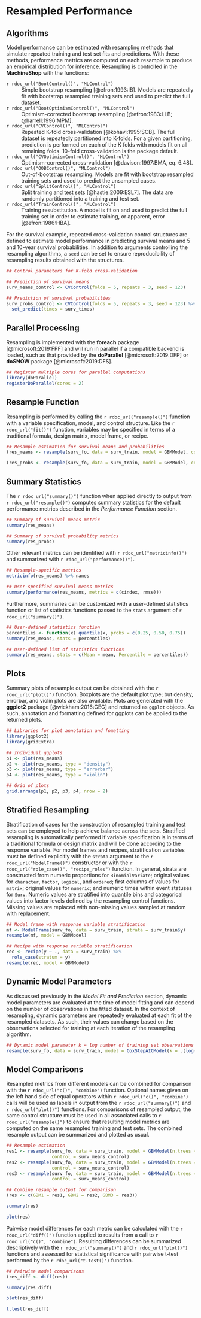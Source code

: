 # Resampled Performance


## Algorithms

Model performance can be estimated with resampling methods that simulate repeated training and test set fits and predictions.  With these methods, performance metrics are computed on each resample to produce an empirical distribution for inference.  Resampling is controlled in the **MachineShop** with the functions:

`r rdoc_url("BootControl()", "MLControl")`
  : Simple bootstrap resampling [@efron:1993:IB].  Models are repeatedly fit with bootstrap resampled training sets and used to predict the full dataset.

`r rdoc_url("BootOptimismControl()", "MLControl")`
  : Optimism-corrected bootstrap resampling [@efron:1983:LLB; @harrell:1996:MPM].

`r rdoc_url("CVControl()", "MLControl")`
  : Repeated K-fold cross-validation [@kohavi:1995:SCB].  The full dataset is repeatedly partitioned into K-folds.  For a given partitioning, prediction is performed on each of the K folds with models fit on all remaining folds.  10-fold cross-validation is the package default.

`r rdoc_url("CVOptimismControl()", "MLControl")`
  :  Optimism-corrected cross-validation [@davison:1997:BMA, eq. 6.48].

`r rdoc_url("OOBControl()", "MLControl")`
  : Out-of-bootstrap resampling.  Models are fit with bootstrap resampled training sets and used to predict the unsampled cases.
  
`r rdoc_url("SplitControl()", "MLControl")`
  : Split training and test sets [@hastie:2009:ESL7].  The data are randomly partitioned into a training and test set.
  
`r rdoc_url("TrainControl()", "MLControl")`
  : Training resubstitution.  A model is fit on and used to predict the full training set in order to estimate training, or apparent, error [@efron:1986:HBA].
  
For the survival example, repeated cross-validation control structures are defined to estimate model performance in predicting survival means and 5 and 10-year survival probabilities.  In addition to arguments controlling the resampling algorithms, a `seed` can be set to ensure reproducibility of resampling results obtained with the structures.

```r
## Control parameters for K-fold cross-validation

## Prediction of survival means
surv_means_control <- CVControl(folds = 5, repeats = 3, seed = 123)

## Prediction of survival probabilities
surv_probs_control <- CVControl(folds = 5, repeats = 3, seed = 123) %>%
  set_predict(times = surv_times)
```


## Parallel Processing

Resampling is implemented with the **foreach** package [@microsoft:2019:FPF] and will run in parallel if a compatible backend is loaded, such as that provided by the **doParallel** [@microsoft:2019:DFP] or **doSNOW** package [@microsoft:2019:DFS].

```r
## Register multiple cores for parallel computations
library(doParallel)
registerDoParallel(cores = 2)
```


## Resample Function

Resampling is performed by calling the `r rdoc_url("resample()")` function with a variable specification, model, and control structure.  Like the `r rdoc_url("fit()")` function, variables may be specified in terms of a traditional formula, design matrix, model frame, or recipe.

```r
## Resample estimation for survival means and probabilities
(res_means <- resample(surv_fo, data = surv_train, model = GBMModel, control = surv_means_control))

(res_probs <- resample(surv_fo, data = surv_train, model = GBMModel, control = surv_probs_control))
```


## Summary Statistics

The `r rdoc_url("summary()")` function when applied directly to output from `r rdoc_url("resample()")` computes summary statistics for the default performance metrics described in the *Performance Function* section.

```r
## Summary of survival means metric
summary(res_means)

## Summary of survival probability metrics
summary(res_probs)
```

Other relevant metrics can be identified with `r rdoc_url("metricinfo()")` and summarized with `r rdoc_url("performance()")`.

```r
## Resample-specific metrics
metricinfo(res_means) %>% names

## User-specified survival means metrics
summary(performance(res_means, metrics = c(cindex, rmse)))
```

Furthermore, summaries can be customized with a user-defined statistics function or list of statistics functions passed to the `stats` argument of `r rdoc_url("summary()")`.

```r
## User-defined statistics function
percentiles <- function(x) quantile(x, probs = c(0.25, 0.50, 0.75))
summary(res_means, stats = percentiles)

## User-defined list of statistics functions
summary(res_means, stats = c(Mean = mean, Percentile = percentiles))
```


## Plots

Summary plots of resample output can be obtained with the `r rdoc_url("plot()")` function.  Boxplots are the default plot type; but density, errorbar, and violin plots are also available.  Plots are generated with the **ggplot2** package [@wickham:2016:GEG] and returned as `ggplot` objects.  As such, annotation and formatting defined for ggplots can be applied to the returned plots.

```r
## Libraries for plot annotation and fomatting
library(ggplot2)
library(gridExtra)

## Individual ggplots
p1 <- plot(res_means)
p2 <- plot(res_means, type = "density")
p3 <- plot(res_means, type = "errorbar")
p4 <- plot(res_means, type = "violin")

## Grid of plots
grid.arrange(p1, p2, p3, p4, nrow = 2)
```


## Stratified Resampling

Stratification of cases for the construction of resampled training and test sets can be employed to help achieve balance across the sets.  Stratified resampling is automatically performed if variable specification is in terms of a traditional formula or design matrix and will be done according to the response variable.  For model frames and recipes, stratification variables must be defined explicitly with the `strata` argument to the `r rdoc_url("ModelFrame()")` constructor or with the `r rdoc_url("role_case()", "recipe_roles")` function.   In general, strata are constructed from numeric proportions for `BinomialVariate`; original values for `character`, `factor`, `logical`, and `ordered`; first columns of values for `matrix`; original values for `numeric`; and numeric times within event statuses for `Surv`.  Numeric values are stratified into quantile bins and categorical values into factor levels defined by the resampling control functions.  Missing values are replaced with non-missing values sampled at random with replacement.

```r
## Model frame with response variable stratification
mf <- ModelFrame(surv_fo, data = surv_train, strata = surv_train$y)
resample(mf, model = GBMModel)

## Recipe with response variable stratification
rec <- recipe(y ~ ., data = surv_train) %>%
  role_case(stratum = y)
resample(rec, model = GBMModel)
```


## Dynamic Model Parameters

As discussed previously in the *Model Fit and Prediction* section, dynamic model parameters are evaluated at the time of model fitting and can depend on the number of observations in the fitted dataset.  In the context of resampling, dynamic parameters are repeatedly evaluated at each fit of the resampled datasets.  As such, their values can change based on the observations selected for training at each iteration of the resampling algorithm.

```r
## Dynamic model parameter k = log number of training set observations
resample(surv_fo, data = surv_train, model = CoxStepAICModel(k = .(log(nobs))))
```


## Model Comparisons

Resampled metrics from different models can be combined for comparison with the `r rdoc_url("c()", "combine")` function.  Optional names given on the left hand side of equal operators within `r rdoc_url("c()", "combine")` calls will be used as labels in output from the `r rdoc_url("summary()")` and `r rdoc_url("plot()")` functions.  For comparisons of resampled output, the same control structure must be used in all associated calls to `r rdoc_url("resample()")` to ensure that resulting model metrics are computed on the same resampled training and test sets.  The combined resample output can be summarized and plotted as usual.

```r
## Resample estimation
res1 <- resample(surv_fo, data = surv_train, model = GBMModel(n.trees = 25),
                 control = surv_means_control)
res2 <- resample(surv_fo, data = surv_train, model = GBMModel(n.trees = 50),
                 control = surv_means_control)
res3 <- resample(surv_fo, data = surv_train, model = GBMModel(n.trees = 100),
                 control = surv_means_control)

## Combine resample output for comparison
(res <- c(GBM1 = res1, GBM2 = res2, GBM3 = res3))

summary(res)

plot(res)
```

Pairwise model differences for each metric can be calculated with the `r rdoc_url("diff()")` function applied to results from a call to `r rdoc_url("c()", "combine")`.  Resulting differences can be summarized descriptively with the `r rdoc_url("summary()")` and `r rdoc_url("plot()")` functions and assessed for statistical significance with pairwise t-test performed by the `r rdoc_url("t.test()")` function.

```r
## Pairwise model comparisons
(res_diff <- diff(res))

summary(res_diff)

plot(res_diff)
```

```r
t.test(res_diff)
```
